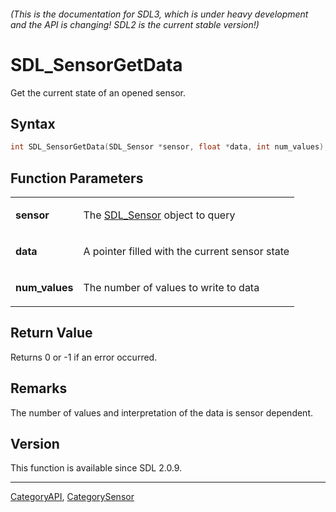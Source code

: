 ====== (This is the documentation for SDL3, which is under heavy development and the API is changing! SDL2 is the current stable version!) ======
= SDL_SensorGetData =

Get the current state of an opened sensor.

== Syntax ==

<syntaxhighlight lang='c'>
int SDL_SensorGetData(SDL_Sensor *sensor, float *data, int num_values);
</syntaxhighlight>

== Function Parameters ==

{|
|'''sensor'''
|The [[SDL_Sensor]] object to query
|-
|'''data'''
|A pointer filled with the current sensor state
|-
|'''num_values'''
|The number of values to write to data
|}

== Return Value ==

Returns 0 or -1 if an error occurred.

== Remarks ==

The number of values and interpretation of the data is sensor dependent.

== Version ==

This function is available since SDL 2.0.9.

----
[[CategoryAPI]], [[CategorySensor]]


